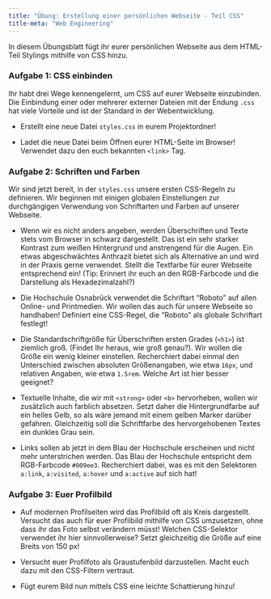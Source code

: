 ```yaml
---
title: "Übung: Erstellung einer persönlichen Webseite - Teil CSS"
title-meta: "Web Engineering"
---
```


In diesem Übungsblatt fügt ihr eurer persönlichen Webseite aus dem HTML-Teil Stylings mithilfe von CSS hinzu.

### Aufgabe 1: CSS einbinden

Ihr habt drei Wege kennengelernt, um CSS auf eurer Webseite einzubinden. Die Einbindung einer oder mehrerer externer Dateien mit der Endung `.css` hat viele Vorteile und ist der Standard in der Webentwicklung. 

- Erstellt eine neue Datei `styles.css` in eurem Projektordner!

- Ladet die neue Datei beim Öffnen eurer HTML-Seite im Browser! Verwendet dazu den euch bekannten `<link>` Tag.

### Aufgabe 2: Schriften und Farben

Wir sind jetzt bereit, in der `styles.css` unsere ersten CSS-Regeln zu definieren. Wir beginnen mit einigen globalen Einstellungen zur durchgängigen Verwendung von Schriftarten und Farben auf unserer Webseite.

- Wenn wir es nicht anders angeben, werden Überschriften und Texte stets vom Browser in schwarz dargestellt. Das ist ein sehr starker Kontrast zum weißen Hintergrund und anstrengend für die Augen. Ein etwas abgeschwächtes Anthrazit bietet sich als Alternative an und wird in der Praxis gerne verwendet. Stellt die Textfarbe für eurer Webseite entsprechend ein! (Tip: Erinnert ihr euch an den RGB-Farbcode und die Darstellung als Hexadezimalzahl?)

- Die Hochschule Osnabrück verwendet die Schriftart "Roboto" auf allen Online- und Printmedien. Wir wollen das auch für unsere Webseite so handhaben! Definiert eine CSS-Regel, die "Roboto" als globale Schriftart festlegt!

- Die Standardschriftgröße für Überschriften ersten Grades (`<h1>`) ist ziemlich groß. (Findet Ihr heraus, wie groß genau?). Wir wollen die Größe ein wenig kleiner einstellen. Recherchiert dabei einmal den Unterschied zwischen absoluten Größenangaben, wie etwa `16px`, und relativen Angaben, wie etwa `1.5rem`. Welche Art ist hier besser geeignet?

- Textuelle Inhalte, die wir mit `<strong>` oder `<b>` hervorheben, wollen wir zusätzlich auch farblich absetzen. Setzt daher die Hintergrundfarbe auf ein helles Gelb, so als wäre jemand mit einem gelben Marker darüber gefahren. Gleichzeitig soll die Schriftfarbe des hervorgehobenen Textes ein dunkles Grau sein.

- Links sollen ab jetzt in dem Blau der Hochschule erscheinen und nicht mehr unterstrichen werden. Das Blau der Hochschule entspricht dem RGB-Farbcode `#009ee3`. Recherchiert dabei, was es mit den Selektoren `a:link`, `a:visited`, `a:hover` und `a:active` auf sich hat!

### Aufgabe 3: Euer Profilbild

- Auf modernen Profilseiten wird das Profilbild oft als Kreis dargestellt. Versucht das auch für euer Profilbild mithilfe von CSS umzusetzen, ohne dass ihr das Foto selbst verändern müsst! Welchen CSS-Selektor verwendet ihr hier sinnvollerweise? Setzt gleichzeitig die Größe auf eine Breits von 150 px!

- Versucht euer Profilfoto als Graustufenbild darzustellen. Macht euch dazu mit den CSS-Filtern vertraut.

- Fügt eurem Bild nun mittels CSS eine leichte Schattierung hinzu!



